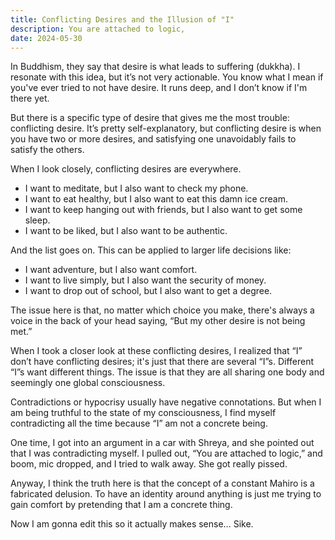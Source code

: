 ```yaml
---
title: Conflicting Desires and the Illusion of "I"
description: You are attached to logic,
date: 2024-05-30
---
```

In Buddhism, they say that desire is what leads to suffering (dukkha). I resonate with this idea, but it’s not very actionable. You know what I mean if you've ever tried to not have desire. It runs deep, and I don’t know if I'm there yet.

But there is a specific type of desire that gives me the most trouble: conflicting desire. It’s pretty self-explanatory, but conflicting desire is when you have two or more desires, and satisfying one unavoidably fails to satisfy the others.

When I look closely, conflicting desires are everywhere.

+ I want to meditate, but I also want to check my phone.
+ I want to eat healthy, but I also want to eat this damn ice cream.
+ I want to keep hanging out with friends, but I also want to get some sleep.
+ I want to be liked, but I also want to be authentic.

And the list goes on. This can be applied to larger life decisions like:

- I want adventure, but I also want comfort.
- I want to live simply, but I also want the security of money.
- I want to drop out of school, but I also want to get a degree.

The issue here is that, no matter which choice you make, there's always a voice in the back of your head saying, “But my other desire is not being met.”

When I took a closer look at these conflicting desires, I realized that “I” don’t have conflicting desires; it's just that there are several “I”s. Different “I”s want different things. The issue is that they are all sharing one body and seemingly one global consciousness.

Contradictions or hypocrisy usually have negative connotations. But when I am being truthful to the state of my consciousness, I find myself contradicting all the time because “I” am not a concrete being.

One time, I got into an argument in a car with Shreya, and she pointed out that I was contradicting myself. I pulled out, “You are attached to logic,” and boom, mic dropped, and I tried to walk away. She got really pissed.

Anyway, I think the truth here is that the concept of a constant Mahiro is a fabricated delusion. To have an identity around anything is just me trying to gain comfort by pretending that I am a concrete thing.

Now I am gonna edit this so it actually makes sense… Sike. 

